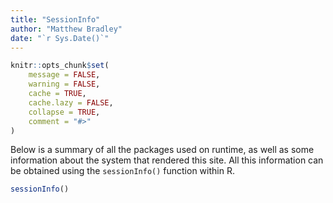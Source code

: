 ```yaml
---
title: "SessionInfo"
author: "Matthew Bradley"
date: "`r Sys.Date()`"
---
```


```r
knitr::opts_chunk$set(
	message = FALSE,
	warning = FALSE,
	cache = TRUE,
	cache.lazy = FALSE,
	collapse = TRUE,
	comment = "#>"
)
```

Below is a summary of all the packages used on runtime, as well as some information about the system that rendered this site. All this information can be obtained using the `sessionInfo()` function within R. 

```r
sessionInfo()
```

